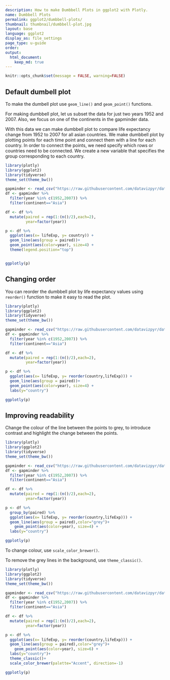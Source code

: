 ```yaml
---
description: How to make Dumbbell Plots in ggplot2 with Plotly.
name: Dumbbell Plots
permalink: ggplot2/dumbbell-plots/
thumbnail: thumbnail/dumbbell-plot.jpg
layout: base
language: ggplot2
display_as: file_settings
page_type: u-guide
order: 
output:
  html_document:
    keep_md: true
---
```


```r
knitr::opts_chunk$set(message = FALSE, warning=FALSE)
```

## Default dumbell plot

To make the dumbell plot use `geom_line()` and `geom_point()` functions.

For making dumbbell plot, let us subset the data for just two years 1952 and 2007. Also, we focus on one of the continents in the gapminder data.

With this data we can make dumbbell plot to compare life expectancy change from 1952 to 2007 for all asian countries. We make dumbbell plot by plotting points for each time point and connect them with a line for each country. In order to connect the points, we need specify which rows or countries need to be connected. We create a new variable that specifies the group corresponding to each country.

```r
library(plotly)
library(ggplot2)
library(tidyverse)
theme_set(theme_bw())

gapminder <- read_csv("https://raw.githubusercontent.com/datavizpyr/data/master/gapminder-FiveYearData.csv")
df <- gapminder %>%
  filter(year %in% c(1952,2007)) %>%
  filter(continent=="Asia") 

df <- df %>%
  mutate(paired = rep(1:(n()/2),each=2),
         year=factor(year))

p <- df %>% 
  ggplot(aes(x= lifeExp, y= country)) +
  geom_line(aes(group = paired))+
  geom_point(aes(color=year), size=4) +
  theme(legend.position="top")


ggplotly(p)
```


<!--------------------- EXAMPLE BREAK ------------------------->

## Changing order

You can reorder the dumbbell plot by life expectancy values using `reorder()` function to make it easy to read the plot.

```r
library(plotly)
library(ggplot2)
library(tidyverse)
theme_set(theme_bw())

gapminder <- read_csv("https://raw.githubusercontent.com/datavizpyr/data/master/gapminder-FiveYearData.csv")
df <- gapminder %>%
  filter(year %in% c(1952,2007)) %>%
  filter(continent=="Asia") 

df <- df %>%
  mutate(paired = rep(1:(n()/2),each=2),
         year=factor(year))

p <- df %>% 
  ggplot(aes(x= lifeExp, y= reorder(country,lifeExp))) +
  geom_line(aes(group = paired))+
  geom_point(aes(color=year), size=4) +
  labs(y="country")

ggplotly(p)
```

<!--------------------- EXAMPLE BREAK ------------------------->

## Improving readability

Change the colour of the line between the points to grey, to introduce contrast and highlight the change between the points.
```r
library(plotly)
library(ggplot2)
library(tidyverse)
theme_set(theme_bw())

gapminder <- read_csv("https://raw.githubusercontent.com/datavizpyr/data/master/gapminder-FiveYearData.csv")
df <- gapminder %>%
  filter(year %in% c(1952,2007)) %>%
  filter(continent=="Asia") 

df <- df %>%
  mutate(paired = rep(1:(n()/2),each=2),
         year=factor(year))

p <- df %>% 
  group_by(paired) %>%
  ggplot(aes(x= lifeExp, y= reorder(country,lifeExp))) +
  geom_line(aes(group = paired),color="grey")+
    geom_point(aes(color=year), size=4) +
  labs(y="country")

ggplotly(p)
```

To change colour, use `scale_color_brewer()`.

To remove the grey lines in the background, use `theme_classic()`.


```r
library(plotly)
library(ggplot2)
library(tidyverse)
theme_set(theme_bw())

gapminder <- read_csv("https://raw.githubusercontent.com/datavizpyr/data/master/gapminder-FiveYearData.csv")
df <- gapminder %>%
  filter(year %in% c(1952,2007)) %>%
  filter(continent=="Asia") 

df <- df %>%
  mutate(paired = rep(1:(n()/2),each=2),
         year=factor(year))

p <- df %>% 
  ggplot(aes(x= lifeExp, y= reorder(country,lifeExp))) +
  geom_line(aes(group = paired),color="grey")+
    geom_point(aes(color=year), size=6) +
  labs(y="country")+
  theme_classic()+
  scale_color_brewer(palette="Accent", direction=-1)

ggplotly(p)
```

<!--------------------- EXAMPLE BREAK ------------------------->
